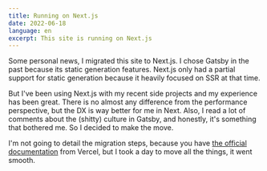 ```yaml
---
title: Running on Next.js
date: 2022-06-18
language: en
excerpt: This site is running on Next.js
---
```


Some personal news, I migrated this site to Next.js. I chose Gatsby in the past because its static generation features. Next.js only had a partial support for static generation because it heavily focused on SSR at that time.

But I've been using Next.js with my recent side projects and my experience has been great. There is no almost any difference from the performance perspective, but the DX is way better for me in Next. Also, I read a lot of comments about the (shitty) culture in Gatsby, and honestly, it's something that bothered me. So I decided to make the move.

I'm not going to detail the migration steps, because you have [the official documentation][] from Vercel, but I took a day to move all the things, it went smooth.

[the official documentation]: https://nextjs.org/docs/migrating/from-gatsby
